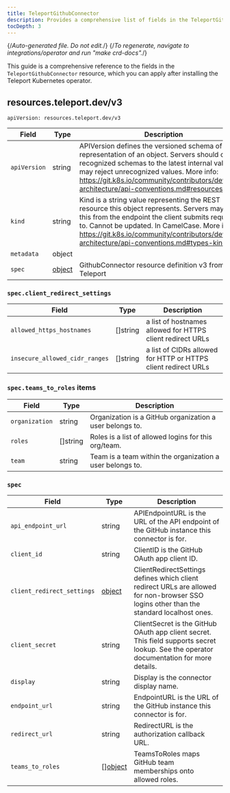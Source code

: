 ```yaml
---
title: TeleportGithubConnector
description: Provides a comprehensive list of fields in the TeleportGithubConnector resource available through the Teleport Kubernetes operator
tocDepth: 3
---
```


{/*Auto-generated file. Do not edit.*/}
{/*To regenerate, navigate to integrations/operator and run "make crd-docs".*/}

This guide is a comprehensive reference to the fields in the `TeleportGithubConnector`
resource, which you can apply after installing the Teleport Kubernetes operator.


## resources.teleport.dev/v3

`apiVersion: resources.teleport.dev/v3`

|Field|Type|Description|
|---|---|---|
|`apiVersion`|string|APIVersion defines the versioned schema of this representation of an object. Servers should convert recognized schemas to the latest internal value, and may reject unrecognized values. More info: https://git.k8s.io/community/contributors/devel/sig-architecture/api-conventions.md#resources|
|`kind`|string|Kind is a string value representing the REST resource this object represents. Servers may infer this from the endpoint the client submits requests to. Cannot be updated. In CamelCase. More info: https://git.k8s.io/community/contributors/devel/sig-architecture/api-conventions.md#types-kinds|
|`metadata`|object||
|`spec`|[object](#spec)|GithubConnector resource definition v3 from Teleport|

### `spec.client_redirect_settings`

|Field|Type|Description|
|---|---|---|
|`allowed_https_hostnames`|[]string|a list of hostnames allowed for HTTPS client redirect URLs|
|`insecure_allowed_cidr_ranges`|[]string|a list of CIDRs allowed for HTTP or HTTPS client redirect URLs|

### `spec.teams_to_roles` items

|Field|Type|Description|
|---|---|---|
|`organization`|string|Organization is a GitHub organization a user belongs to.|
|`roles`|[]string|Roles is a list of allowed logins for this org/team.|
|`team`|string|Team is a team within the organization a user belongs to.|

### `spec`

|Field|Type|Description|
|---|---|---|
|`api_endpoint_url`|string|APIEndpointURL is the URL of the API endpoint of the GitHub instance this connector is for.|
|`client_id`|string|ClientID is the GitHub OAuth app client ID.|
|`client_redirect_settings`|[object](#specclient_redirect_settings)|ClientRedirectSettings defines which client redirect URLs are allowed for non-browser SSO logins other than the standard localhost ones.|
|`client_secret`|string|ClientSecret is the GitHub OAuth app client secret. This field supports secret lookup. See the operator documentation for more details.|
|`display`|string|Display is the connector display name.|
|`endpoint_url`|string|EndpointURL is the URL of the GitHub instance this connector is for.|
|`redirect_url`|string|RedirectURL is the authorization callback URL.|
|`teams_to_roles`|[][object](#specteams_to_roles-items)|TeamsToRoles maps GitHub team memberships onto allowed roles.|

